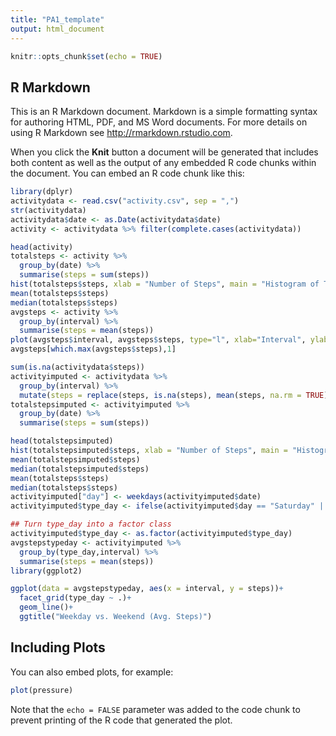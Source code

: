 ---
title: "PA1_template"
output: html_document
---

```{r setup, include=FALSE}
knitr::opts_chunk$set(echo = TRUE)
```

## R Markdown

This is an R Markdown document. Markdown is a simple formatting syntax for authoring HTML, PDF, and MS Word documents. For more details on using R Markdown see <http://rmarkdown.rstudio.com>.

When you click the **Knit** button a document will be generated that includes both content as well as the output of any embedded R code chunks within the document. You can embed an R code chunk like this:

```{r cars}
library(dplyr)
activitydata <- read.csv("activity.csv", sep = ",")
str(activitydata)
activitydata$date <- as.Date(activitydata$date)
activity <- activitydata %>% filter(complete.cases(activitydata))

head(activity)
totalsteps <- activity %>%
  group_by(date) %>%
  summarise(steps = sum(steps))
hist(totalsteps$steps, xlab = "Number of Steps", main = "Histogram of Total Number of Steps Each Day", col = 'light blue')
mean(totalsteps$steps)
median(totalsteps$steps)
avgsteps <- activity %>%
  group_by(interval) %>%
  summarise(steps = mean(steps))
plot(avgsteps$interval, avgsteps$steps, type="l", xlab="Interval", ylab="Steps",main="Average Daily Number of Steps by Interval")
avgsteps[which.max(avgsteps$steps),1]

sum(is.na(activitydata$steps))
activityimputed <- activitydata %>%
  group_by(interval) %>%
  mutate(steps = replace(steps, is.na(steps), mean(steps, na.rm = TRUE)))
totalstepsimputed <- activityimputed %>%
  group_by(date) %>%
  summarise(steps = sum(steps))

head(totalstepsimputed)
hist(totalstepsimputed$steps, xlab = "Number of Steps", main = "Histogram of Total Number of Steps Each Day", col = 'light blue')
mean(totalstepsimputed$steps)
median(totalstepsimputed$steps)
mean(totalsteps$steps)
median(totalsteps$steps)
activityimputed["day"] <- weekdays(activityimputed$date)
activityimputed$type_day <- ifelse(activityimputed$day == "Saturday" | activityimputed$day == "Sunday", "Weekend", "Weekday")

## Turn type_day into a factor class
activityimputed$type_day <- as.factor(activityimputed$type_day)
avgstepstypeday <- activityimputed %>%
  group_by(type_day,interval) %>%
  summarise(steps = mean(steps))
library(ggplot2)

ggplot(data = avgstepstypeday, aes(x = interval, y = steps))+
  facet_grid(type_day ~ .)+
  geom_line()+
  ggtitle("Weekday vs. Weekend (Avg. Steps)")

```

## Including Plots

You can also embed plots, for example:

```{r pressure, echo=FALSE}
plot(pressure)
```

Note that the `echo = FALSE` parameter was added to the code chunk to prevent printing of the R code that generated the plot.
